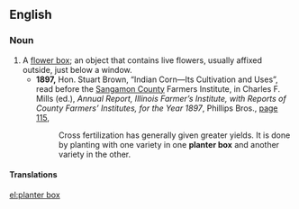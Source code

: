==English==

===Noun===
{{en-noun|sg=[[planter]] [[box]]|pl=planter boxes}}

# A [[flower box]]; an object that contains live flowers, usually affixed outside, just below a window.
#* '''1897,''' Hon. Stuart Brown, “Indian Corn—Its Cultivation and Uses”, read before the [[w:Sangamon County, Illinois|Sangamon County]] Farmers Institute, in Charles F. Mills (ed.), ''Annual Report, Illinois Farmer’s Institute, with Reports of County Farmers’ Institutes, for the Year 1897'', Phillips Bros., [http://books.google.com/books?id=pX00AAAAMAAJ&amp;pg=PA115&amp;dq=%22planter+box%22 page 115],
#*: Cross fertilization <!-- [sic] written as two words --> has generally given greater yields. It is done by planting with one variety in one '''planter box''' and another variety in the other.

====Translations====
{{trans-top|flower box}}
{{trans-mid}}
{{trans-bottom}}

[[el:planter box]]